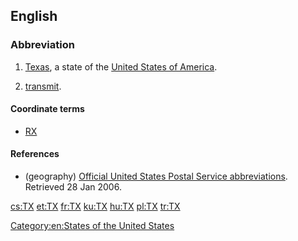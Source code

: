 {{also|tx|TX}}
==English==
{{wikipedia}}

===Abbreviation===
{{rfc-header|Abbreviation}}
{{head|en|abbreviation}}

# {{context|geography|lang=en}} [[Texas]], a state of the [[United States of America]].
# {{context|electronics|lang=en}} [[transmit]].

====Coordinate terms====
* {{sense|transmit}} [[RX]] {{gloss|[[receive]]}} 

====References====
* (geography) [http://www.usps.com/ncsc/lookups/abbreviations.html Official United States Postal Service abbreviations]. Retrieved 28 Jan 2006.

[[Category:en:States of the United States]]

[[cs:TX]]
[[et:TX]]
[[fr:TX]]
[[ku:TX]]
[[hu:TX]]
[[pl:TX]]
[[tr:TX]]